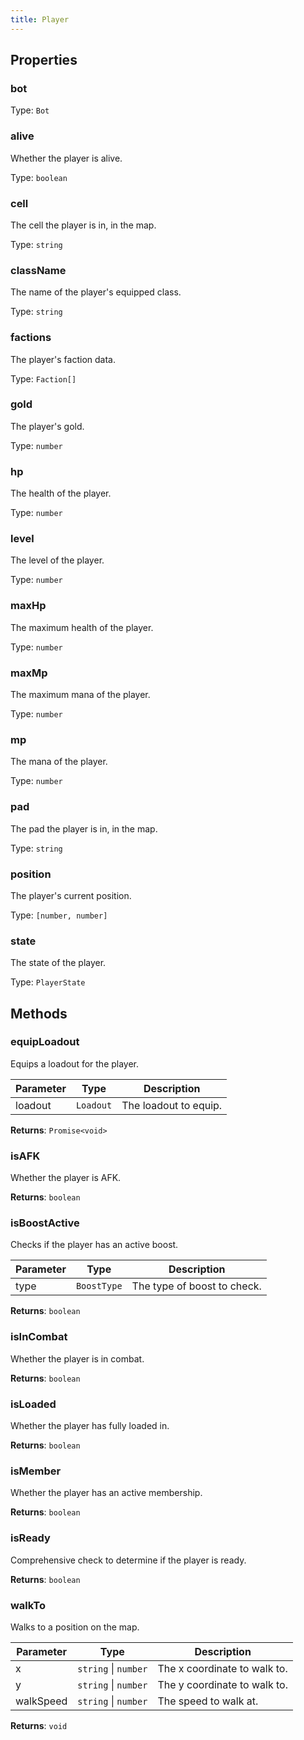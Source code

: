 ```yaml
---
title: Player
---
```



## Properties
### bot




Type: `Bot`


### alive <Badge text="Getter" size="small" />	


Whether the player is alive.


Type: `boolean`


### cell <Badge text="Getter" size="small" />	


The cell the player is in, in the map.


Type: `string`


### className <Badge text="Getter" size="small" />	


The name of the player's equipped class.


Type: `string`


### factions <Badge text="Getter" size="small" />	


The player's faction data.


Type: `Faction[]`


### gold <Badge text="Getter" size="small" />	


The player's gold.


Type: `number`


### hp <Badge text="Getter" size="small" />	


The health of the player.


Type: `number`


### level <Badge text="Getter" size="small" />	


The level of the player.


Type: `number`


### maxHp <Badge text="Getter" size="small" />	


The maximum health of the player.


Type: `number`


### maxMp <Badge text="Getter" size="small" />	


The maximum mana of the player.


Type: `number`


### mp <Badge text="Getter" size="small" />	


The mana of the player.


Type: `number`


### pad <Badge text="Getter" size="small" />	


The pad the player is in, in the map.


Type: `string`


### position <Badge text="Getter" size="small" />	


The player's current position.


Type: `[number, number]`


### state <Badge text="Getter" size="small" />	


The state of the player.


Type: `PlayerState`


## Methods

### equipLoadout

Equips a loadout for the player.

| Parameter | Type | Description |
|-----------|------|-------------|
| loadout | `Loadout` | The loadout to equip. |


**Returns**: `Promise<void>`

### isAFK

Whether the player is AFK.

**Returns**: `boolean`

### isBoostActive

Checks if the player has an active boost.

| Parameter | Type | Description |
|-----------|------|-------------|
| type | `BoostType` | The type of boost to check. |


**Returns**: `boolean`

### isInCombat

Whether the player is in combat.

**Returns**: `boolean`

### isLoaded

Whether the player has fully loaded in.

**Returns**: `boolean`

### isMember

Whether the player has an active membership.

**Returns**: `boolean`

### isReady

Comprehensive check to determine if the player is ready.

**Returns**: `boolean`

### walkTo

Walks to a position on the map.

| Parameter | Type | Description |
|-----------|------|-------------|
| x | `string` \| `number` | The x coordinate to walk to. |
| y | `string` \| `number` | The y coordinate to walk to. |
| walkSpeed | `string` \| `number` | The speed to walk at. |


**Returns**: `void`
